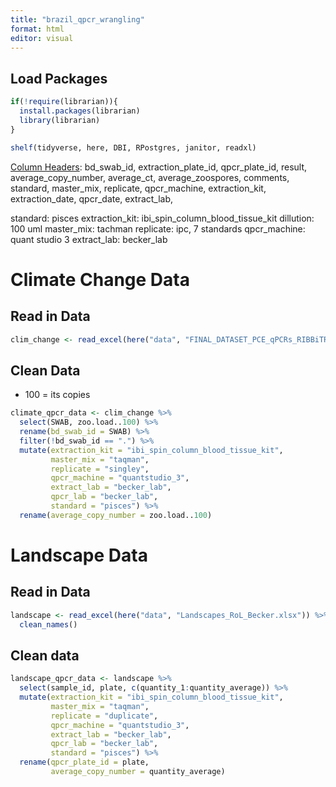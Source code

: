 ```yaml
---
title: "brazil_qpcr_wrangling"
format: html
editor: visual
---
```


## Load Packages

```r

if(!require(librarian)){
  install.packages(librarian)
  library(librarian)
}

shelf(tidyverse, here, DBI, RPostgres, janitor, readxl)

```

[Column Headers]{.underline}: bd_swab_id, extraction_plate_id, qpcr_plate_id, result, average_copy_number, average_ct, average_zoospores, comments, standard, master_mix, replicate, qpcr_machine, extraction_kit, extraction_date, qpcr_date, extract_lab,

standard: pisces extraction_kit: ibi_spin_column_blood_tissue_kit dillution: 100 uml master_mix: tachman replicate: ipc, 7 standards qpcr_machine: quant studio 3 extract_lab: becker_lab

# Climate Change Data

## Read in Data

```r

clim_change <- read_excel(here("data", "FINAL_DATASET_PCE_qPCRs_RIBBiTR.xlsx"))


```

## Clean Data

-   100 = its copies

```r

climate_qpcr_data <- clim_change %>% 
  select(SWAB, zoo.load..100) %>% 
  rename(bd_swab_id = SWAB) %>% 
  filter(!bd_swab_id == ".") %>% 
  mutate(extraction_kit = "ibi_spin_column_blood_tissue_kit",
         master_mix = "taqman",
         replicate = "singley",
         qpcr_machine = "quantstudio_3",
         extract_lab = "becker_lab",
         qpcr_lab = "becker_lab",
         standard = "pisces") %>% 
  rename(average_copy_number = zoo.load..100)

```

# Landscape Data

## Read in Data

```r

landscape <- read_excel(here("data", "Landscapes_RoL_Becker.xlsx")) %>% 
  clean_names()

```

## Clean data

```r

landscape_qpcr_data <- landscape %>% 
  select(sample_id, plate, c(quantity_1:quantity_average)) %>% 
  mutate(extraction_kit = "ibi_spin_column_blood_tissue_kit",
         master_mix = "taqman",
         replicate = "duplicate", 
         qpcr_machine = "quantstudio_3",
         extract_lab = "becker_lab",
         qpcr_lab = "becker_lab",
         standard = "pisces") %>% 
  rename(qpcr_plate_id = plate,
         average_copy_number = quantity_average)


```
